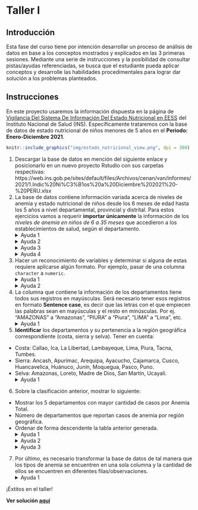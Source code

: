 # Taller I

## Introducción

Esta fase del curso tiene por intención desarrollar un proceso de análisis de datos en base a los conceptos mostrados y explicados en las 3 primeras sesiones. Mediante una serie de instrucciones y la posibilidad de consultar pistas/ayudas referenciadas, se busca que el estudiante pueda aplicar conceptos y desarrolle las habilidades procedimentales para lograr dar solución a los problemas planteados.

## Instrucciones

En este proyecto usaremos la información dispuesta en la página de [Vigilancia Del Sistema De Información Del Estado Nutricional en EESS](https://web.ins.gob.pe/es/alimentacion-y-nutricion/vigilancia-alimentaria-y-nutricional/vigilancia-del-sistema-de-informacion-del-estado-nutricional-en-%20EESS) del Instituto Nacional de Salud (INS). Específicamente trataremos con la base de datos de estado nutricional de niños menores de 5 años en el **Periodo: Enero-Diciembre 2021**.

```r
knitr::include_graphics("img/estado_nutricional_view.png", dpi = 300)
```

1. Descargar la base de datos en mención del siguiente enlace y posicionarlo en un nuevo proyecto Rstudio con sus carpetas respectivas: https://web.ins.gob.pe/sites/default/files/Archivos/cenan/van/informes/2021/1.Indic%20Ni%C3%B1os%20a%20Diciembre%202021%20-%20PERU.xlsx
2. La base de datos contiene información variada acerca de niveles de anemia y estado nutricional de niños desde los 6 meses de edad hasta los 5 años a nivel departamental, provincial y distrital. Para estos ejercicios vamos a requerir **importar únicamente** la información de los *niveles de anemia en niños de 6 a 35 meses* que accedieron a los establecimientos de salud, según el departamento.
<details>
  <summary>Ayuda 1</summary>
  <p>Esta data se encuentra en la hoja (sheet) **Anemia 6-35m x DEP**</p>
</details>
<details>
  <summary>Ayuda 2</summary>
  <p>Para importar una hoja de excel en específico se puede usar el argumento `sheet` dentro de la función `read_excel` del paquete `readxl`.</p>
</details>
<details>
  <summary>Ayuda 3</summary>
  <p>Para omitir la lectura de filas iniciales que podrían no contener información relevante, revisa el argumento `skip` de la función `read_excel`.</p>
</details>
<details>
  <summary>Ayuda 4</summary>
  <p>Si se tiene una fila que no forma parte de los valores de los datos que persiste a pesar de usar el argumento `skip`, se puede retirar mediante el uso de la función `slice()`. Recordar que si se usa el signo `-` dentro de esa función se está dando la indicación de **retirar** la fila en lugar de seleccionarla.</p>
</details>
3. Hacer un reconocimiento de variables y determinar si alguna de estas requiere aplicarse algún formato. Por ejemplo, pasar de una columna `character` a `numeric`.
<details>
  <summary>Ayuda 1</summary>
  <p>Para el reconocimiento de variables se puede usar la función `glimpse()`</p>
</details>
<details>
  <summary>Ayuda 2</summary>
  <p>El formateo de los datos se puede hacer con la función `mutate()`. Además existen 2 funciones bases que podrían ser útiles (alguna de ellas): `as.character()` y `as.numeric()`.</p>
</details>
4. La columna que contiene la información de los departamentos tiene todos sus registros en mayúsculas. Será necesario tener esos registros en formato **Sentence case**, es decir que las letras con el que empiecen las palabras sean en mayúsculas y el resto en minúsculas. Por ej. “AMAZONAS” a “Amazonas”, “PIURA” a “Piura”, “LIMA” a “Lima”, etc.
<details>
  <summary>Ayuda 1</summary>
  <p>Las funciones `mutate()` y `str_to_sentence()` serán útiles para completar esta petición.</p>
</details>
5. **Identificar** los departamentos y su pertenencia a la región geográfica correspondiente (costa, sierra y selva). Tener en cuenta:
  - Costa: Callao, Ica, La Libertad, Lambayeque, Lima, Piura, Tacna, Tumbes.
  - Sierra: Ancash, Apurímac, Arequipa, Ayacucho, Cajamarca, Cusco, Huancavelica, Huánuco, Junín, Moquegua, Pasco, Puno.
  - Selva: Amazonas, Loreto, Madre de Dios, San Martín, Ucayali.
<details>
  <summary>Ayuda 1</summary>
  <p>Para clasificar una variable existente, revisar: `mutate()` y `case_when()`.</p>
</details>
6. Sobre la clasificación anterior, mostrar lo siguiente:
  - Mostrar los 5 departamentos con mayor cantidad de casos por Anemia Total.
  - Número de departamentos que reportan casos de anemia por región geográfica.
  - Ordenar de forma descendente la tabla anterior generada.
<details>
  <summary>Ayuda 1</summary>
  <p>La función `slice_max()` es útil para seleccionar los casos más frecuentes en base a otra (cantidad, por ej.)</p>
</details>
<details>
  <summary>Ayuda 2</summary>
  <p>La función `count()` es útil para generar tablas de frecuencias y contabilizar casos.</p>
</details>
<details>
  <summary>Ayuda 3</summary>
  <p>Revisar: Uso de `arrange()` y `desc()`.</p>
</details>
7. Por último, es necesario transformar la base de datos de tal manera que los tipos de anemia se encuentren en una sola columna y la cantidad de ellos se encuentren en diferentes filas/observaciones. 
<details>
  <summary>Ayuda 1</summary>
  <p>La función `pivot_longer()` puede agrupar varias columnas en una sola.</p>
</details>

¡Éxtitos en el taller!

**Ver solución [aquí](taller1_solved.html)**